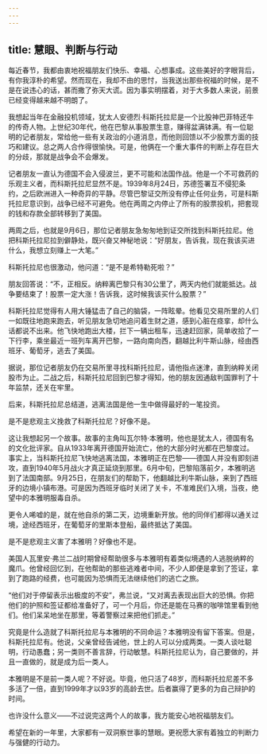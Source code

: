 ```yaml
---
---
---
```

title: 慧眼、判断与行动
---






每近春节，我都由衷地祝福朋友们快乐、幸福、心想事成。这些美好的字眼背后，有你我淳朴的希望。然而现在，我却不由的思忖，当我送出那些祝福的时候，是不是在说违心的话，甚而撒了弥天大谎。因为事实明摆着，对于大多数人来说，前景已经变得越来越不明朗了。

我想起当年在金融投机领域，犹太人安德烈·科斯托拉尼是一个比股神巴菲特还牛的传奇人物。上世纪30年代，他在巴黎从事股票生意，赚得盆满钵满。有一位聪明的记者朋友，常给他一些有关政治的小道消息，而他则回馈以不少股票方面的技巧和建议。总之两人合作得很愉快。可是，他俩在一个重大事件的判断上存在巨大的分歧，那就是战争会不会爆发。

记者朋友一直认为德国不会入侵波兰，更不可能和法国作战。他是一个不可救药的乐观主义者，而科斯托拉尼显然不是。1939年8月24日，苏德签署互不侵犯条约，之后欧洲进入一种奇异的平静。尽管巴黎证交所没有停止任何业务，可是科斯托拉尼意识到，战争已经不可避免。他在两周之内停止了所有的股票投机，把套现的钱和存款全部转移到了美国。

两周之后，也就是9月6日，那位记者朋友急匆匆地到证交所找到科斯托拉尼。他把科斯托拉尼拉到僻静处，既兴奋又神秘地说：“好朋友，告诉我，现在我该买进什么，我想立刻赚上一大笔。”

科斯托拉尼也很激动，他问道：“是不是希特勒死啦？”

朋友回答说：“不，正相反。纳粹离巴黎只有30公里了，两天内他们就能抵达。战争要结束了！股票一定大涨！告诉我，这时候我该买什么股票？”

科斯托拉尼觉得有人用大锤猛击了自己的脑袋，一阵眩晕。他看见交易所里的人们一如既往地跑来跑去，听见朋友急切地追问着生财之道，感到心脏在痉挛，却什么话都说不出来。他飞快地跑出大楼，拦下一辆出租车，迅速赶回家，简单收拾了一下行李，乘坐最近一班列车离开巴黎，一路向南向西，翻越比利牛斯山脉，经由西班牙、葡萄牙，逃去了美国。

据说，那位记者朋友仍在交易所里寻找科斯托拉尼，请他指点迷津，直到纳粹关闭股市为止。二战之后，科斯托拉尼回到巴黎才得知，他的朋友因通敌判国罪判了十年监禁，还关在牢里。

后来，科斯托拉尼总结道，逃离法国是他一生中做得最好的一笔投资。

是不是悲观主义挽救了科斯托拉尼？好像不是。

这让我想起另一个故事。故事的主角叫瓦尔特·本雅明，他也是犹太人，德国有名的文化批评家。自从1933年离开德国开始流亡，他的大部分时光都在巴黎度过。事实上，当科斯托拉尼飞快地逃离法国，本雅明正在巴黎——德国人并没有即刻进攻，直到1940年5月战火才真正延烧到那里。6月中旬，巴黎陷落前夕，本雅明逃到了法国南部。9月25日，在朋友们的帮助下，他翻越比利牛斯山脉，来到了西班牙的边境小镇布港。可是因为西班牙临时关闭了关卡，不准难民们入境，当夜，绝望中的本雅明服毒自杀。

更令人唏嘘的是，就在他自杀的第二天，边境重新开放。他的同伴们都得以通关过境，途经西班牙，在葡萄牙的里斯本登船，最终抵达了美国。

是不是悲观主义害了本雅明？好像也不是。

美国人瓦里安·弗兰二战时期曾经帮助很多与本雅明有着类似境遇的人逃脱纳粹的魔爪。他曾经回忆到，在他帮助的那些逃难者中间，不少人即便是拿到了签证，拿到了跑路的经费，也可能因为恐惧而无法继续他们的逃亡之旅。

“他们对于停留表示出极度的不安”，弗兰说，“又对离去表现出巨大的恐惧。你把他们的护照和签证都给准备好了，可一个月后，你还是能在马赛的咖啡馆里看到他们。他们呆呆地坐在那里，等着警察过来把他们抓走。”

究竟是什么造就了科斯托拉尼与本雅明的不同命运？本雅明没有留下答案。但是，科斯托拉尼有。他说，父亲曾经告诫他，世上的人可以分成两类。一类人谈吐聪明，行动愚蠢；另一类则不善言辞，行动敏慧。科斯托拉尼认为，自己要做的，并且一直做的，就是成为后一类人。

本雅明是不是前一类人呢？不好说。毕竟，他只活了48岁，而科斯托拉尼差不多多活了一倍，直到1999年才以93岁的高龄去世。后者赢得了更多的为自己辩护的时间。

也许没什么意义——不过说完这两个人的故事，我方能安心地祝福朋友们。

希望在新的一年里，大家都有一双洞察世事的慧眼。更祝愿大家有着独立的判断力与强健的行动力。